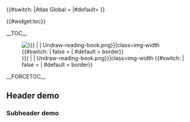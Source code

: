 {{#switch: {{SITENAME}}
|Atlas Global = <languages/>
|#default=
}}
{{SetProperty|Language code}}
{{SetProperty|Is translation}}
{{SetProperty|Is translation mirror}}
<div class="container mt-4 p-0">
<div class="row m-0">
<!-- Col-1: Table of contents -->
<div class="col-12 col-md-6 col-lg-5 mb-5 mb-md-0 p-0">
<div class="card">{{#widget:toc}}
<div class="collapse" id="collapsible-toc">
<div class="card-body">
__TOC__
</div>
</div>
</div>
</div>
<!-- Col-2: Image -->
<div class="col-12 col-md-5 offset-md-1 offset-lg-2 p-0">
[[File:{{#If: {{{image|}}} | {{{image}}} | Undraw-reading-book.png}}|class=img-width {{#switch: {{{border|}}} | false = | #default = border}}]]
</div>
</div>
</div>
<noinclude>
__FORCETOC__
== Header demo ==
=== Subheader demo ===
</noinclude>
